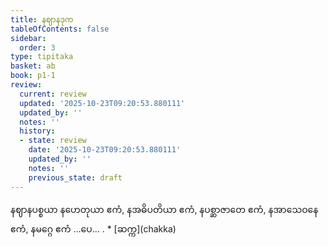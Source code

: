 ```yaml
---
title: နဈာနဒုက
tableOfContents: false
sidebar:
  order: 3
type: tipitaka
basket: ab
book: p1-1
review:
  current: review
  updated: '2025-10-23T09:20:53.880111'
  updated_by: ''
  notes: ''
  history:
  - state: review
    date: '2025-10-23T09:20:53.880111'
    updated_by: ''
    notes: ''
    previous_state: draft
---
```



<ReviewStatus review={frontmatter.review} showDetails={true} />

<HypothesisAnnotation frontmatter={frontmatter} />

<DynamicBreadcrumb />

<Division number="230" book="p1-1" e="ch" v="36" p="65">

<Paragraph number="745" book="p1-1">
နဈာနပစ္စယာ နဟေတုယာ ဧကံ, နအဓိပတိယာ ဧကံ, နပစ္ဆာဇာတေ ဧကံ, နအာသေဝနေ ဧကံ, နမဂ္ဂေ ဧကံ …ပေ… .

</Paragraph>
</Division>

<TableOfContents book="p1-1">
* [ဆက္က](chakka)
</TableOfContents>